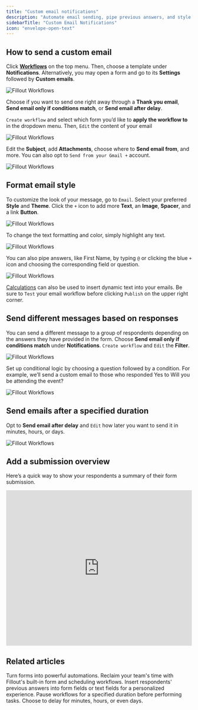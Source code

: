 ```yaml
---
title: "Custom email notifications"
description: "Automate email sending, pipe previous answers, and style your email. Opt to send emails after a certain time frame or only when certain answers are selected."
sidebarTitle: "Custom Email Notifications"
icon: "envelope-open-text"
---
```


## How to send a custom email

Click **[Workflows](/help/workflows)** on the top menu. Then, choose a template under **Notifications**. Alternatively, you may open a form and go to its **Settings** followed by **Custom emails**.

<Frame>
  <img src="/images/workflows/image-13.png" alt="Fillout Workflows" />
</Frame>

Choose if you want to send one right away through a **Thank you email**, **Send email only if conditions match**, or **Send email after delay**.

`Create workflow` and select which form you’d like to **apply the workflow to** in the dropdown menu. Then, `Edit` the content of your email

<Frame>
  <img src="/images/workflows/image-14.png" alt="Fillout Workflows" />
</Frame>

Edit the **Subject**, add **Attachments**, choose where to **Send email from**, and more. You can also opt to `Send from your Gmail +` account.

<Frame>
  <img src="/images/workflows/image-15.png" alt="Fillout Workflows" />
</Frame>

## Format email style

To customize the look of your message, go to `Email`. Select your preferred **Style** and **Theme**. Click the `+` icon to add more **Text**, an **Image**, **Spacer**, and a link **Button**.

<Frame>
  <img src="/images/workflows/image-16.png" alt="Fillout Workflows" />
</Frame>

To change the text formatting and color, simply highlight any text.

<Frame>
  <img src="/images/workflows/image-17.png" alt="Fillout Workflows" />
</Frame>

You can also pipe answers, like First Name, by typing `@` or clicking the blue `+` icon and choosing the corresponding field or question.

<Frame>
  <img src="/images/workflows/image-18.png" alt="Fillout Workflows" />
</Frame>

[Calculations](/help/calculations) can also be used to insert dynamic text into your emails. Be sure to `Test` your email workflow before clicking `Publish` on the upper right corner.

## Send different messages based on responses

You can send a different message to a group of respondents depending on the answers they have provided in the form. Choose **Send email only if conditions match** under **Notifications**. `Create workflow` and `Edit` the **Filter**.

<Frame>
  <img src="/images/workflows/image-19.png" alt="Fillout Workflows" />
</Frame>

Set up conditional logic by choosing a question followed by a condition. For example, we’ll send a custom email to those who responded Yes to Will you be attending the event?

<Frame>
  <img src="/images/workflows/image-20.png" alt="Fillout Workflows" />
</Frame>

## Send emails after a specified duration

Opt to **Send email after delay** and `Edit` how later you want to send it in minutes, hours, or days.

<Frame>
  <img src="/images/workflows/image-21.png" alt="Fillout Workflows" />
</Frame>

## Add a submission overview

Here’s a quick way to show your respondents a summary of their form submission.

<Frame>
  <iframe width="100%" height="420" src="https://www.youtube.com/embed/o48m_x3Pg84" title="Fillout Workflows - Email Notifications" frameborder="0" allow="accelerometer; autoplay; clipboard-write; encrypted-media; gyroscope; picture-in-picture; web-share" referrerpolicy="strict-origin-when-cross-origin" allowfullscreen ></iframe>
</Frame>

## Related articles

<CardGroup cols={3}>
  <Card title="Fillout Workflows" href="/help/workflows" icon="clock" iconType="regular" color="#FFC738">
    Turn forms into powerful automations. Reclaim your team's time with Fillout's built-in form and scheduling workflows.
  </Card>
    <Card title="Answer piping" href="/help/answer-piping" icon="wand-magic-sparkles" iconType="regular" color="#FFC738">
    Insert respondents' previous answers into form fields or text fields for a personalized experience.
  </Card>
    <Card title='Delay ("wait 4 hours")' href="/help/delay-workflows" icon="clock" iconType="regular" color="#FFC738" >
    Pause workflows for a specified duration before performing tasks. Choose to delay for minutes, hours, or even days.
  </Card>
</CardGroup>

